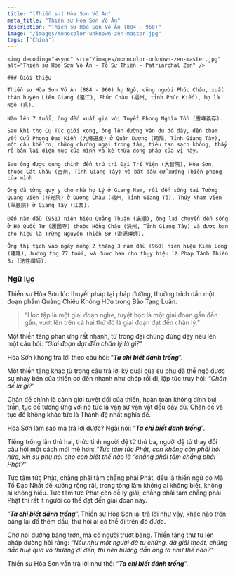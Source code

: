 ```yaml
---
title: "[Thiền sư] Hòa Sơn Vô Ân"
meta_title: "Thiền sư Hòa Sơn Vô Ân"
description: "Thiền sư Hòa Sơn Vô Ân (884 - 960)"
image: "/images/monocolor-unknown-zen-master.jpg"
tags: ['China']
---
```


<div className="grid xl:grid-cols-8 lg:grid-cols-8 md:grid-cols-2 sm:grid-cols-2 xs:grid-cols-1 gap-8 bg-body dark:bg-darkmode-body">

  <div className="lg:col-span-3 md:col-span-1">

    <img decoding="async" src="/images/monocolor-unknown-zen-master.jpg" alt="Thiền sư Hòa Sơn Vô Ân - Tổ Sư Thiền - Patriarchal Zen" />

    ### Giới thiệu

    Thiền sư Hòa Sơn Vô Ân (884 - 960) họ Ngô, cũng người Phúc Châu, xuất thân huyện Liên Giang (連江), Phúc Châu (福州, tỉnh Phúc Kiến), họ là Ngô (呉).

    Năm lên 7 tuổi, ông đến xuất gia với Tuyết Phong Nghĩa Tồn (雪峰義存).

    Sau khi thọ Cụ Túc giới xong, ông lên đường vân du đó đây, đến tham yết Cửu Phong Đạo Kiền (九峰道虔) ở Quân Dương (筠陽, Tỉnh Giang Tây), một câu khế cơ, những chướng ngại trong tâm, tiêu tan sạch không, thấy rõ bản lai diện mục của mình và kế thừa dòng pháp của vị này.

    Sau ông được cung thỉnh đến trú trì Đại Trí Viện (大智院), Hòa Sơn, thuộc Cát Châu (吉州, Tỉnh Giang Tây) và bắt đầu cử xướng Thiền phong của mình.

    Ông đã từng quy y cho nhà họ Lý ở Giang Nam, rồi đến sống tại Tường Quang Viện (祥光院) ở Dương Châu (楊州, Tỉnh Giang Tô), Thúy Nham Viện (翠巖院) ở Giang Tây (江西).

    Đến năm đầu (951) niên hiệu Quảng Thuận (廣順), ông lại chuyển đến sống ở Hộ Quốc Tự (護國寺) thuộc Hồng Châu (洪州, Tỉnh Giang Tây) và được ban cho hiệu là Trừng Nguyên Thiền Sư (澄源禪師).

    Ông thị tịch vào ngày mồng 2 tháng 3 năm đầu (960) niên hiệu Kiến Long (建隆), hưởng thọ 77 tuổi, và được ban cho thụy hiệu là Pháp Tánh Thiền Sư (法性禪師).
  </div>

<div className="lg:col-span-5 md:col-span-1">

  ### Ngữ lục

  Thiền sư Hòa Sơn lúc thuyết pháp tại pháp đường, thường trích dẫn một đoạn phẩm Quảng Chiếu Không Hữu trong Bảo Tạng Luận:

  > “Học tập là một giai đoạn nghe, tuyệt học là một giai đoạn gần đến gần, vượt lên trên cả hai thứ đó là giai đoạn đạt đến chân lý.”

  Một thiền tăng phản ứng rất nhanh, từ trong đại chúng đứng dậy nêu lên một câu hỏi: “_Giai đoạn đạt đến chân lý là gì?_”

  Hòa Sơn không trả lời theo câu hỏi: “___Ta chỉ biết đánh trống___”.

  Một thiền tăng khác từ trong câu trả lời kỳ quái của sư phụ đã thể ngộ được sự nhạy bén của thiền cơ đến nhanh như chớp rồi đi, lập tức truy hỏi: “_Chân đế là gì?_”

  Chân đế chính là cảnh giới tuyệt đối của thiền, hoàn toàn không dính bụi trần, tục đế tương ứng với nó tức là vạn sự vạn vật đều đầy đủ.
  Chân đế và tục đế không khác tức là Thánh đệ nhất nghĩa đế.

  Hòa Sơn làm sao mà trả lời được? Ngài nói: “___Ta chỉ biết đánh trống___”.

  Tiếng trống lần thứ hai, thức tỉnh người đệ tử thứ ba, người đệ tử thay đổi câu hỏi một cách mới mẽ hơn: “_Tức tâm tức Phật, con không còn phải hỏi nữa, xin sư phụ nói cho con biết thế nào là “chẳng phải tâm chẳng phải Phật?_”

  Tức tâm tức Phật, chẳng phải tâm chẳng phải Phật, đều là thiền ngữ do Mã Tổ Đạo Nhất đề xướng rộng rãi, trong tòng lâm không ai không biết, không ai không hiểu.
  Tức tâm tức Phật còn dễ lý giải; chẳng phải tâm chẳng phải Phật thì rất ít người có thể đạt đến giai đoạn này.

  “___Ta chỉ biết đánh trống___”. Thiền sư Hòa Sơn lại trả lời như vậy, khác nào trên băng lại đổ thêm dầu, thử hỏi ai có thể đi trên đó được.

  Chớ nói đường băng trơn, mà có người trượt băng.
  Thiền tăng thứ tư lên pháp đường hỏi rằng: “_Nếu như một người đã tu chứng, đã giải thoát, chứng đắc huệ quả vô thượng đi đến, thì nên hướng dẫn ông ta như thế nào?_”

  Thiền sư Hòa Sơn vẫn trả lời như thế: “___Ta chỉ biết đánh trống___”.



</div>

</div>
